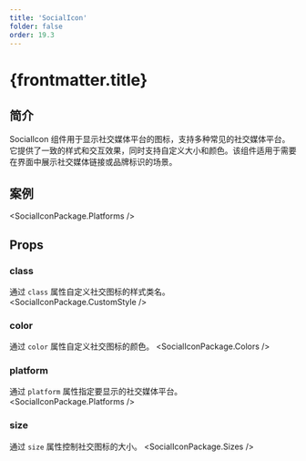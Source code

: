 ```yaml
---
title: 'SocialIcon'
folder: false
order: 19.3
---
```



# {frontmatter.title}

## 简介

SocialIcon 组件用于显示社交媒体平台的图标，支持多种常见的社交媒体平台。它提供了一致的样式和交互效果，同时支持自定义大小和颜色。该组件适用于需要在界面中展示社交媒体链接或品牌标识的场景。

## 案例

<SocialIconPackage.Platforms />

## Props

### class
通过 `class` 属性自定义社交图标的样式类名。
<SocialIconPackage.CustomStyle />

### color
通过 `color` 属性自定义社交图标的颜色。
<SocialIconPackage.Colors />

### platform
通过 `platform` 属性指定要显示的社交媒体平台。
<SocialIconPackage.Platforms />

### size
通过 `size` 属性控制社交图标的大小。
<SocialIconPackage.Sizes />
